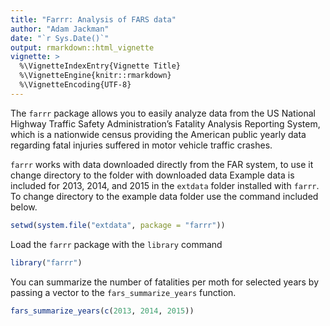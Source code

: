 ```yaml
---
title: "Farrr: Analysis of FARS data"
author: "Adam Jackman"
date: "`r Sys.Date()`"
output: rmarkdown::html_vignette
vignette: >
  %\VignetteIndexEntry{Vignette Title}
  %\VignetteEngine{knitr::rmarkdown}
  %\VignetteEncoding{UTF-8}
---
```


The `farrr` package allows you to easily analyze data from the US National Highway
Traffic Safety Administration's Fatality Analysis Reporting System, which is a
nationwide census providing the American public yearly data regarding fatal
injuries suffered in motor vehicle traffic crashes.


`farrr` works with data downloaded directly from the FAR system, to use it change directory to the folder with downloaded data
Example data is included for 2013, 2014, and 2015 in the `extdata` folder installed with `farrr`. To change directory to the example data folder use the command included below.

```r
setwd(system.file("extdata", package = "farrr"))
```

Load the `farrr` package with the `library` command

```r
library("farrr")
```

You can summarize the number of fatalities per moth for selected years by passing a vector to the `fars_summarize_years` function.

```r
fars_summarize_years(c(2013, 2014, 2015))
```
